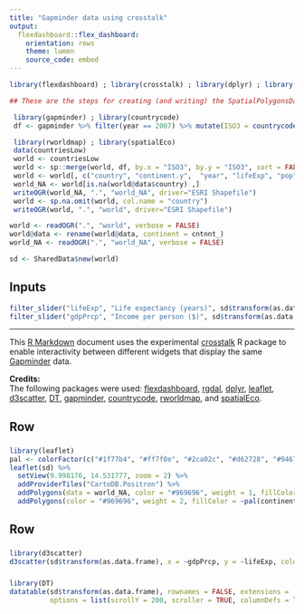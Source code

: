 ```yaml
---
title: "Gapminder data using crosstalk"
output: 
  flexdashboard::flex_dashboard:
    orientation: rows
    theme: lumen
    source_code: embed
---
```


```r
library(flexdashboard) ; library(crosstalk) ; library(dplyr) ; library(rgdal)

## These are the steps for creating (and writing) the SpatialPolygonsDataFrame using data from the gapminder package and the boundary vector layer supplied by www.naturalearthdata.com in the rworldmap package.

 library(gapminder) ; library(countrycode)
 df <- gapminder %>% filter(year == 2007) %>% mutate(ISO3 = countrycode(country, "country.name", "iso3c"), gdpPercap = round(gdpPercap, 0), lifeExp = round(lifeExp, 0))

 library(rworldmap) ; library(spatialEco)
 data(countriesLow)
 world <- countriesLow
 world <- sp::merge(world, df, by.x = "ISO3", by.y = "ISO3", sort = FALSE)
 world <- world[, c("country", "continent.y",  "year", "lifeExp", "pop", "gdpPercap")]
 world_NA <- world[is.na(world@data$country) ,]
 writeOGR(world_NA, ".", "world_NA", driver="ESRI Shapefile")
 world <- sp.na.omit(world, col.name = "country")
 writeOGR(world, ".", "world", driver="ESRI Shapefile")

world <- readOGR(".", "world", verbose = FALSE)
world@data <- rename(world@data, continent = cntnnt_)
world_NA <- readOGR(".", "world_NA", verbose = FALSE)

sd <- SharedData$new(world)
```

Inputs {.sidebar}
-----------------------------------------------------------------------

```r
filter_slider("lifeExp", "Life expectancy (years)", sd$transform(as.data.frame), ~lifeExp)
filter_slider("gdpPrcp", "Income per person ($)", sd$transform(as.data.frame), ~gdpPrcp)
```

---



This [R Markdown](http://rmarkdown.rstudio.com/) document uses the experimental [crosstalk](https://github.com/rstudio/crosstalk) R package to enable interactivity between different widgets that display the same [Gapminder](https://www.gapminder.org/data/) data.



**Credits:**    
The following packages were used: [flexdashboard](https://cran.r-project.org/web/packages/flexdashboard/index.html), [rgdal](https://cran.r-project.org/web/packages/rgdal/index.html), [dplyr](https://cran.r-project.org/web/packages/dplyr/index.html), [leaflet](https://cran.r-project.org/web/packages/leaflet/index.html), [d3scatter](https://github.com/jcheng5/d3scatter), [DT](https://cran.r-project.org/web/packages/DT/index.html), [gapminder](https://cran.r-project.org/web/packages/gapminder/index.html), [countrycode](https://cran.r-project.org/web/packages/countrycode/index.html),
[rworldmap](https://cran.r-project.org/web/packages/rworldmap/index.html), and [spatialEco](https://cran.r-project.org/web/packages/spatialEco/index.html). 


Row {data-height=550}
-------------------------------------

###

```r
library(leaflet)
pal <- colorFactor(c("#1f77b4", "#ff7f0e", "#2ca02c", "#d62728", "#9467bd"), domain = c("Africa", "Americas", "Asia", "Europe", "Oceania"), ordered = FALSE)
leaflet(sd) %>% 
  setView(9.998176, 14.531777, zoom = 2) %>%
  addProviderTiles("CartoDB.Positron") %>% 
  addPolygons(data = world_NA, color = "#969696", weight = 1, fillColor = "#808080") %>% 
  addPolygons(color = "#969696", weight = 2, fillColor = ~pal(continent), fillOpacity = 0.8, label = ~as.character(country))
```

Row {data-height=450}
-------------------------------------

###

```r
library(d3scatter)
d3scatter(sd$transform(as.data.frame), x = ~gdpPrcp, y = ~lifeExp, color = ~continent, x_label = "Income per person", y_label = "Life expectancy")
```

###

```r
library(DT)
datatable(sd$transform(as.data.frame), rownames = FALSE, extensions = 'Scroller', 
          options = list(scrollY = 200, scroller = TRUE, columnDefs = list(list(className = 'dt-left', targets = 0:3))))
```